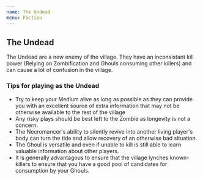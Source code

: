 ```yaml
---
name: The Undead
menu: Faction
---
```


## The Undead

The Undead are a new enemy of the village. They have an inconsistant
kill power (Relying on Zombification and Ghouls consuming other killers)
and can cause a lot of confusion in the village.

### Tips for playing as the Undead

  - Try to keep your Medium alive as long as possible as they can
    provide you with an excellent source of extra information that may
    not be otherwise available to the rest of the village
  - Any risky plays should be best left to the Zombie as longevity is
    not a concern.
  - The Necromancer's ability to silently revive into another living
    player's body can turn the tide and allow recovery of an otherwise
    bad situation.
  - The Ghoul is versatile and even if unable to kill is still able to
    learn valuable information about other players.
  - It is generally advantagous to ensure that the village lynches
    known-killers to ensure that you have a good pool of candidates for
    consumption by your Ghouls.
